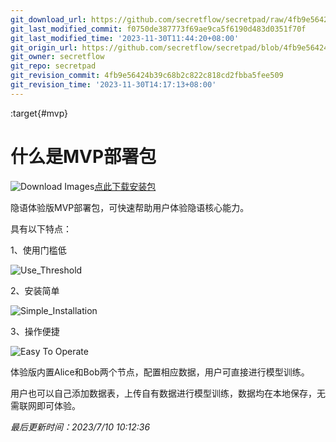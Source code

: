 ```yaml
---
git_download_url: https://github.com/secretflow/secretpad/raw/4fb9e56424b39c68b2c822c818cd2fbba5fee509/docs/deployment_experience/deployment_package.md
git_last_modified_commit: f0750de387773f69ae9ca5f6190d483d0351f70f
git_last_modified_time: '2023-11-30T11:44:20+08:00'
git_origin_url: https://github.com/secretflow/secretpad/blob/4fb9e56424b39c68b2c822c818cd2fbba5fee509/docs/deployment_experience/deployment_package.md
git_owner: secretflow
git_repo: secretpad
git_revision_commit: 4fb9e56424b39c68b2c822c818cd2fbba5fee509
git_revision_time: '2023-11-30T14:17:13+08:00'
---
```


:target{#mvp}

# 什么是MVP部署包

![Download Images](../_assets/download_image.png)[点此下载安装包](https://secretflow-public.oss-cn-hangzhou.aliyuncs.com/mvp-packages/secretflow-allinone-package-latest.tar.gz)

隐语体验版MVP部署包，可快速帮助用户体验隐语核心能力。

具有以下特点：

1、使用门槛低

![Use\_Threshold](../_assets/use_threshold.png)

2、安装简单

![Simple\_Installation](../_assets/simple_installation.png)

3、操作便捷

![Easy To Operate](../_assets/easy_to_operate.png)

体验版内置Alice和Bob两个节点，配置相应数据，用户可直接进行模型训练。

用户也可以自己添加数据表，上传自有数据进行模型训练，数据均在本地保存，无需联网即可体验。

<em>最后更新时间：2023/7/10 10:12:36</em>
